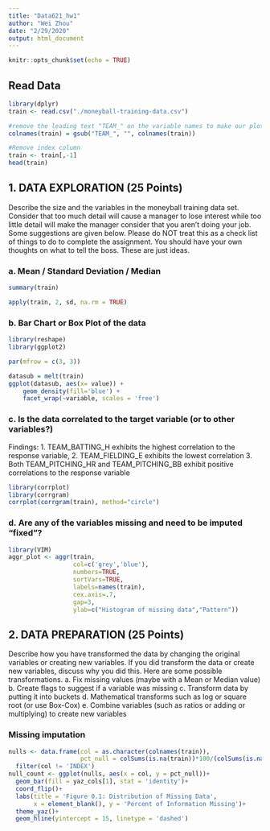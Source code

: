 ```yaml
---
title: "Data621_hw1"
author: "Wei Zhou"
date: "2/29/2020"
output: html_document
---
```


```r
knitr::opts_chunk$set(echo = TRUE)
```
## Read Data
```r
library(dplyr)
train <- read.csv("./moneyball-training-data.csv")

#remove the leading text "TEAM_" on the variable names to make our plots look less cluttered
colnames(train) = gsub("TEAM_", "", colnames(train))

#Remove index column
train <- train[,-1]
head(train)

```


## 1. DATA EXPLORATION (25 Points)
Describe the size and the variables in the moneyball training data set. Consider that too much detail will cause a manager to lose interest while too little detail will make the manager consider that you aren’t doing your job. Some suggestions are given below. Please do NOT treat this as a check list of things to do to complete the assignment. You should have your own thoughts on what to tell the boss. These are just ideas.

### a. Mean / Standard Deviation / Median
```r
summary(train)
```
```r
apply(train, 2, sd, na.rm = TRUE)
```

### b. Bar Chart or Box Plot of the data

```r
library(reshape)
library(ggplot2)

par(mfrow = c(3, 3))

datasub = melt(train)
ggplot(datasub, aes(x= value)) + 
    geom_density(fill='blue') + 
    facet_wrap(~variable, scales = 'free') 
```

### c. Is the data correlated to the target variable (or to other variables?)
Findings: 
1. TEAM_BATTING_H exhibits the highest correlation to the response variable,
2. TEAM_FIELDING_E exhibits the lowest correlation
3. Both TEAM_PITCHING_HR and TEAM_PITCHING_BB exhibit positive correlations to the response variable 

```r
library(corrplot)
library(corrgram)
corrplot(corrgram(train), method="circle")
```


### d. Are any of the variables missing and need to be imputed “fixed”?

```r
library(VIM)
aggr_plot <- aggr(train, 
                  col=c('grey','blue'), 
                  numbers=TRUE, 
                  sortVars=TRUE, 
                  labels=names(train), 
                  cex.axis=.7,
                  gap=3, 
                  ylab=c("Histogram of missing data","Pattern"))

```


## 2. DATA PREPARATION (25 Points)
Describe how you have transformed the data by changing the original variables or creating new variables. If you did transform the data or create new variables, discuss why you did this. Here are some possible transformations.
a. Fix missing values (maybe with a Mean or Median value)
b. Create flags to suggest if a variable was missing
c. Transform data by putting it into buckets
d. Mathematical transforms such as log or square root (or use Box-Cox)
e. Combine variables (such as ratios or adding or multiplying) to create new variables

### Missing imputation
```r

nulls <- data.frame(col = as.character(colnames(train)), 
                    pct_null = colSums(is.na(train))*100/(colSums(is.na(train))+colSums(!is.na(train))))%>%
  filter(col != 'INDEX')
null_count <- ggplot(nulls, aes(x = col, y = pct_null))+
  geom_bar(fill = yaz_cols[1], stat = 'identity')+
  coord_flip()+
  labs(title = 'Figure 0.1: Distribution of Missing Data',
       x = element_blank(), y = 'Percent of Information Missing')+
  theme_yaz()+
  geom_hline(yintercept = 15, linetype = 'dashed')


```

